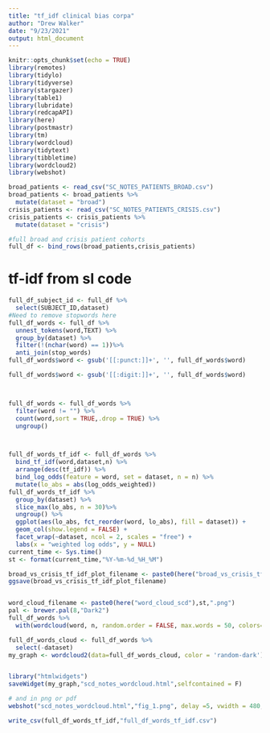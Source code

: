 ```yaml
---
title: "tf_idf clinical bias corpa"
author: "Drew Walker"
date: "9/23/2021"
output: html_document
---
```


```r
knitr::opts_chunk$set(echo = TRUE)
library(remotes)
library(tidylo)
library(tidyverse)
library(stargazer)
library(table1)
library(lubridate)
library(redcapAPI)
library(here)
library(postmastr)
library(tm)
library(wordcloud)
library(tidytext)
library(tibbletime)
library(wordcloud2)
library(webshot)
```

```r
broad_patients <- read_csv("SC_NOTES_PATIENTS_BROAD.csv")
broad_patients <- broad_patients %>% 
  mutate(dataset = "broad")
crisis_patients <- read_csv("SC_NOTES_PATIENTS_CRISIS.csv")
crisis_patients <- crisis_patients %>% 
  mutate(dataset = "crisis")

#full broad and crisis patient cohorts 
full_df <- bind_rows(broad_patients,crisis_patients)


```

# tf-idf from sl code
```r

full_df_subject_id <- full_df %>% 
  select(SUBJECT_ID,dataset)
#Need to remove stopwords here
full_df_words <- full_df %>% 
  unnest_tokens(word,TEXT) %>% 
  group_by(dataset) %>% 
  filter(!(nchar(word) == 1))%>% 
  anti_join(stop_words) 
full_df_words$word <- gsub('[[:punct:]]+', '', full_df_words$word)

full_df_words$word <- gsub('[[:digit:]]+', '', full_df_words$word)



full_df_words <- full_df_words %>%
  filter(word != "") %>% 
  count(word,sort = TRUE,.drop = TRUE) %>% 
  ungroup()



full_df_words_tf_idf <- full_df_words %>% 
  bind_tf_idf(word,dataset,n) %>% 
  arrange(desc(tf_idf)) %>% 
  bind_log_odds(feature = word, set = dataset, n = n) %>% 
  mutate(lo_abs = abs(log_odds_weighted))
full_df_words_tf_idf %>%
  group_by(dataset) %>%
  slice_max(lo_abs, n = 30)%>%
  ungroup() %>%
  ggplot(aes(lo_abs, fct_reorder(word, lo_abs), fill = dataset)) +
  geom_col(show.legend = FALSE) +
  facet_wrap(~dataset, ncol = 2, scales = "free") +
  labs(x = "weighted log odds", y = NULL)
current_time <- Sys.time()
st <- format(current_time,"%Y-%m-%d_%H_%M")

broad_vs_crisis_tf_idf_plot_filename <- paste0(here("broad_vs_crisis_tf_idf_plot"),st,".png") 
ggsave(broad_vs_crisis_tf_idf_plot_filename)


word_cloud_filename <- paste0(here("word_cloud_scd"),st,".png") 
pal <- brewer.pal(8,"Dark2")
full_df_words %>% 
  with(wordcloud(word, n, random.order = FALSE, max.words = 50, colors=pal)) 

full_df_words_cloud <- full_df_words %>% 
  select(-dataset)
my_graph <- wordcloud2(data=full_df_words_cloud, color = 'random-dark')


library("htmlwidgets")
saveWidget(my_graph,"scd_notes_wordcloud.html",selfcontained = F)

# and in png or pdf
webshot("scd_notes_wordcloud.html","fig_1.png", delay =5, vwidth = 480, vheight=480)

write_csv(full_df_words_tf_idf,"full_df_words_tf_idf.csv")

```

